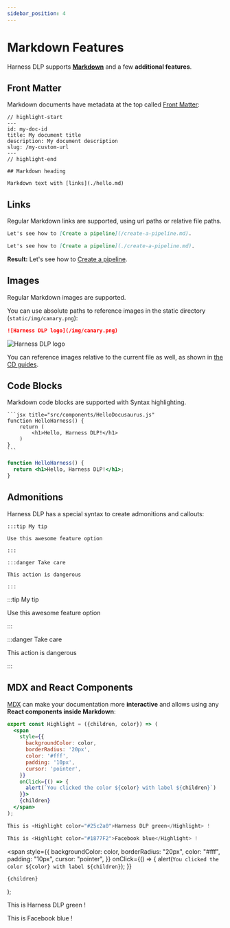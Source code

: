 ```yaml
---
sidebar_position: 4
---
```


# Markdown Features

Harness DLP supports **[Markdown](https://daringfireball.net/projects/markdown/syntax)** and a few **additional features**.

## Front Matter

Markdown documents have metadata at the top called [Front Matter](https://jekyllrb.com/docs/front-matter/):

```text title="my-doc.md"
// highlight-start
---
id: my-doc-id
title: My document title
description: My document description
slug: /my-custom-url
---
// highlight-end

## Markdown heading

Markdown text with [links](./hello.md)
```

## Links

Regular Markdown links are supported, using url paths or relative file paths.

```md
Let's see how to [Create a pipeline](/create-a-pipeline.md).
```

```md
Let's see how to [Create a pipeline](./create-a-pipeline.md).
```

**Result:** Let's see how to [Create a pipeline](./create-a-pipeline.md).

## Images

Regular Markdown images are supported.

You can use absolute paths to reference images in the static directory (`static/img/canary.png`):

```md
![Harness DLP logo](/img/canary.png)
```

![Harness DLP logo](/img/canary.png)

You can reference images relative to the current file as well, as shown in [the CD guides](../tutorial-cd/kubernetes-deployment.md).

## Code Blocks

Markdown code blocks are supported with Syntax highlighting.

    ```jsx title="src/components/HelloDocusaurus.js"
    function HelloHarness() {
        return (
            <h1>Hello, Harness DLP!</h1>
        )
    }
    ```

```jsx title="src/components/HelloDocusaurus.js"
function HelloHarness() {
  return <h1>Hello, Harness DLP!</h1>;
}
```

## Admonitions

Harness DLP has a special syntax to create admonitions and callouts:

    :::tip My tip

    Use this awesome feature option

    :::

    :::danger Take care

    This action is dangerous

    :::

:::tip My tip

Use this awesome feature option

:::

:::danger Take care

This action is dangerous

:::

## MDX and React Components

[MDX](https://mdxjs.com/) can make your documentation more **interactive** and allows using any **React components inside Markdown**:

```jsx
export const Highlight = ({children, color}) => (
  <span
    style={{
      backgroundColor: color,
      borderRadius: '20px',
      color: '#fff',
      padding: '10px',
      cursor: 'pointer',
    }}
    onClick={() => {
      alert(`You clicked the color ${color} with label ${children}`)
    }}>
    {children}
  </span>
);

This is <Highlight color="#25c2a0">Harness DLP green</Highlight> !

This is <Highlight color="#1877F2">Facebook blue</Highlight> !
```

  <span
    style={{
      backgroundColor: color,
      borderRadius: "20px",
      color: "#fff",
      padding: "10px",
      cursor: "pointer",
    }}
    onClick={() => {
      alert(`You clicked the color ${color} with label ${children}`);
    }}
  >
    {children}
  </span>
);

This is <Highlight color="#25c2a0">Harness DLP green</Highlight> !

This is <Highlight color="#1877F2">Facebook blue</Highlight> !
